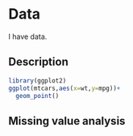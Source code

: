 # Data

I have data.

## Description
```r
library(ggplot2)
ggplot(mtcars,aes(x=wt,y=mpg))+
  geom_point()
```


## Missing value analysis
